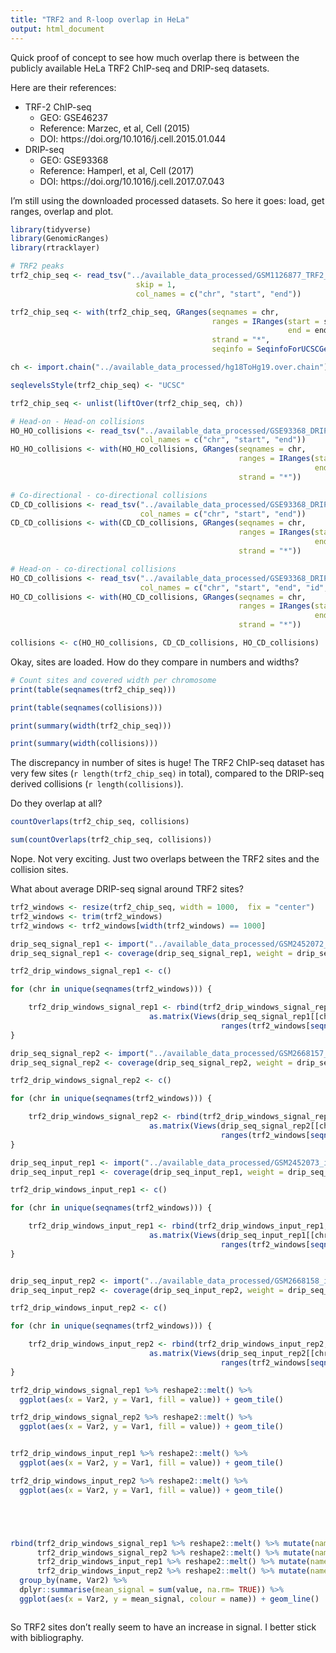 ```yaml
---
title: "TRF2 and R-loop overlap in HeLa"
output: html_document
---
```


Quick proof of concept to see how much overlap there is between the publicly available HeLa TRF2 ChIP-seq and DRIP-seq datasets.

Here are their references:

* TRF-2 ChIP-seq
    + GEO: GSE46237
    + Reference: Marzec, et al, Cell (2015)
    + DOI: https://doi.org/10.1016/j.cell.2015.01.044

* DRIP-seq
    + GEO: GSE93368
    + Reference: Hamperl, et al, Cell (2017)
    + DOI: https://doi.org/10.1016/j.cell.2017.07.043

I'm still using the downloaded processed datasets. So here it goes: load, get ranges, overlap and plot.

```r
library(tidyverse)
library(GenomicRanges)
library(rtracklayer)

# TRF2 peaks
trf2_chip_seq <- read_tsv("../available_data_processed/GSM1126877_TRF2_HeLa_peaks_hg18.bed",
                            skip = 1,
                            col_names = c("chr", "start", "end"))

trf2_chip_seq <- with(trf2_chip_seq, GRanges(seqnames = chr,
                                             ranges = IRanges(start = start,
                                                              end = end),
                                             strand = "*",
                                             seqinfo = SeqinfoForUCSCGenome("hg18")))

ch <- import.chain("../available_data_processed/hg18ToHg19.over.chain")

seqlevelsStyle(trf2_chip_seq) <- "UCSC"

trf2_chip_seq <- unlist(liftOver(trf2_chip_seq, ch))

# Head-on - Head-on collisions
HO_HO_collisions <- read_tsv("../available_data_processed/GSE93368_DRIP_seq_HeLa_HO_HO_collisions.txt",
                             col_names = c("chr", "start", "end"))
HO_HO_collisions <- with(HO_HO_collisions, GRanges(seqnames = chr,
                                                   ranges = IRanges(start = start,
                                                                    end = end),
                                                   strand = "*"))

# Co-directional - co-directional collisions
CD_CD_collisions <- read_tsv("../available_data_processed/GSE93368_DRIP_seq_HeLa_CD_CD_collisions.txt",
                             col_names = c("chr", "start", "end"))
CD_CD_collisions <- with(CD_CD_collisions, GRanges(seqnames = chr,
                                                   ranges = IRanges(start = start,
                                                                    end = end),
                                                   strand = "*"))

# Head-on - co-directional collisions
HO_CD_collisions <- read_tsv("../available_data_processed/GSE93368_DRIP_seq_HeLa_HO_CD_collisions.txt",
                             col_names = c("chr", "start", "end", "id", "score", "strand"))
HO_CD_collisions <- with(HO_CD_collisions, GRanges(seqnames = chr,
                                                   ranges = IRanges(start = start,
                                                                    end = end),
                                                   strand = "*"))

collisions <- c(HO_HO_collisions, CD_CD_collisions, HO_CD_collisions)

```

Okay, sites are loaded. How do they compare in numbers and widths?

```r

# Count sites and covered width per chromosome
print(table(seqnames(trf2_chip_seq)))

print(table(seqnames(collisions)))

print(summary(width(trf2_chip_seq)))

print(summary(width(collisions)))

```
The discrepancy in number of sites is huge! The TRF2 ChIP-seq dataset has very few sites (`r length(trf2_chip_seq)` in total), compared to the DRIP-seq derived collisions (`r length(collisions)`).

Do they overlap at all?

```r

countOverlaps(trf2_chip_seq, collisions)

sum(countOverlaps(trf2_chip_seq, collisions))

```


Nope. Not very exciting. Just two overlaps between the TRF2 sites and the collision sites.

What about average DRIP-seq signal around TRF2 sites?

```r

trf2_windows <- resize(trf2_chip_seq, width = 1000,  fix = "center")
trf2_windows <- trim(trf2_windows)
trf2_windows <- trf2_windows[width(trf2_windows) == 1000]

drip_seq_signal_rep1 <- import("../available_data_processed/GSM2452072_ip_gl3.bw")
drip_seq_signal_rep1 <- coverage(drip_seq_signal_rep1, weight = drip_seq_signal_rep1$score)

trf2_drip_windows_signal_rep1 <- c()

for (chr in unique(seqnames(trf2_windows))) {

    trf2_drip_windows_signal_rep1 <- rbind(trf2_drip_windows_signal_rep1,
                               as.matrix(Views(drip_seq_signal_rep1[[chr]],
                                               ranges(trf2_windows[seqnames(trf2_windows) == chr]))))
}

drip_seq_signal_rep2 <- import("../available_data_processed/GSM2668157_ip_gl3_rep2.bw")
drip_seq_signal_rep2 <- coverage(drip_seq_signal_rep2, weight = drip_seq_signal_rep2$score)

trf2_drip_windows_signal_rep2 <- c()

for (chr in unique(seqnames(trf2_windows))) {

    trf2_drip_windows_signal_rep2 <- rbind(trf2_drip_windows_signal_rep2,
                               as.matrix(Views(drip_seq_signal_rep2[[chr]],
                                               ranges(trf2_windows[seqnames(trf2_windows) == chr]))))
}

drip_seq_input_rep1 <- import("../available_data_processed/GSM2452073_input_gl3.bw")
drip_seq_input_rep1 <- coverage(drip_seq_input_rep1, weight = drip_seq_input_rep1$score)

trf2_drip_windows_input_rep1 <- c()

for (chr in unique(seqnames(trf2_windows))) {

    trf2_drip_windows_input_rep1 <- rbind(trf2_drip_windows_input_rep1,
                               as.matrix(Views(drip_seq_input_rep1[[chr]],
                                               ranges(trf2_windows[seqnames(trf2_windows) == chr]))))
}


drip_seq_input_rep2 <- import("../available_data_processed/GSM2668158_input_gl3_rep2.bw")
drip_seq_input_rep2 <- coverage(drip_seq_input_rep2, weight = drip_seq_input_rep2$score)

trf2_drip_windows_input_rep2 <- c()

for (chr in unique(seqnames(trf2_windows))) {

    trf2_drip_windows_input_rep2 <- rbind(trf2_drip_windows_input_rep2,
                               as.matrix(Views(drip_seq_input_rep2[[chr]],
                                               ranges(trf2_windows[seqnames(trf2_windows) == chr]))))
}

trf2_drip_windows_signal_rep1 %>% reshape2::melt() %>%
  ggplot(aes(x = Var2, y = Var1, fill = value)) + geom_tile()

trf2_drip_windows_signal_rep2 %>% reshape2::melt() %>%
  ggplot(aes(x = Var2, y = Var1, fill = value)) + geom_tile()


trf2_drip_windows_input_rep1 %>% reshape2::melt() %>%
  ggplot(aes(x = Var2, y = Var1, fill = value)) + geom_tile()

trf2_drip_windows_input_rep2 %>% reshape2::melt() %>%
  ggplot(aes(x = Var2, y = Var1, fill = value)) + geom_tile()





rbind(trf2_drip_windows_signal_rep1 %>% reshape2::melt() %>% mutate(name = "signal_rep1"),
      trf2_drip_windows_signal_rep2 %>% reshape2::melt() %>% mutate(name = "signal_rep2"),
      trf2_drip_windows_input_rep1 %>% reshape2::melt() %>% mutate(name = "input_rep1"),
      trf2_drip_windows_input_rep2 %>% reshape2::melt() %>% mutate(name = "input_rep2")) %>%
  group_by(name, Var2) %>%
  dplyr::summarise(mean_signal = sum(value, na.rm= TRUE)) %>%
  ggplot(aes(x = Var2, y = mean_signal, colour = name)) + geom_line()



```

So TRF2 sites don't really seem to have an increase in signal. I better stick with bibliography.